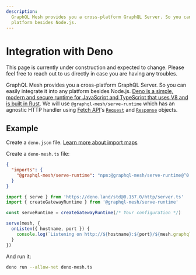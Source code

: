 ```yaml
---
description:
  GraphQL Mesh provides you a cross-platform GraphQL Server. So you can easily integrate it into any
  platform besides Node.js.
---
```



# Integration with Deno

<Callout>
  This page is currently under construction and expected to change. Please feel free to reach out to
  us directly in case you are having any troubles.
</Callout>

GraphQL Mesh provides you a cross-platform GraphQL Server. So you can easily integrate it into any
platform besides Node.js.
[Deno is a simple, modern and secure runtime for JavaScript and TypeScript that uses V8 and is built in Rust](https://deno.land/).
We will use `@graphql-mesh/serve-runtime` which has an agnostic HTTP handler using
[Fetch API](https://developer.mozilla.org/en-US/docs/Web/API/Fetch_API/Using_Fetch)'s
[`Request`](https://developer.mozilla.org/en-US/docs/Web/API/Request) and
[`Response`](https://developer.mozilla.org/en-US/docs/Web/API/Response) objects.

## Example

Create a `deno.json` file.
[Learn more about import maps](https://deno.land/manual/basics/import_maps)

Create a `deno-mesh.ts` file:

```json filename="deno.json" {3}
{
  "imports": {
    "@graphql-mesh/serve-runtime": "npm:@graphql-mesh/serve-runtime@^0.1.0"
  }
}
```

```ts filename="deno-mesh.ts"
import { serve } from 'https://deno.land/std@0.157.0/http/server.ts'
import { createGatewayRuntime } from '@graphql-mesh/serve-runtime'

const serveRuntime = createGatewayRuntime(/* Your configuration */)

serve(mesh, {
  onListen({ hostname, port }) {
    console.log(`Listening on http://${hostname}:${port}/${mesh.graphqlEndpoint}`)
  }
})
```

And run it:

```bash
deno run --allow-net deno-mesh.ts
```
